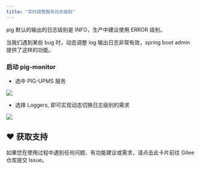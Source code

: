 ```yaml
---
title: "实时调整服务日志级别"
---
```


pig 默认的输出的日志级别是 INFO，生产中建议使用 ERROR 级别。

当我们遇到某些 bug 时，动态调整 log 输出日志非常有效，spring boot admin 提供了这样的功能。

### 启动 pig-monitor

+ 选中 PIG-UPMS 服务

![](/images/1599314988462-93e37aa0-35c9-4930-b1a7-cb7151780b97.png)

+ 选择 Loggers, 即可实现动态切换日志级别的需求

![](https://gitee.com/pig4cloud/oss/raw/master/2020-9/20200901153228.png)

## ♥️ 获取支持
<Card title="遇到问题？" horizontal icon="link" href="https://gitee.com/log4j/pig/issues">
  如果您在使用过程中遇到任何问题、有功能建议或需求，请点击此卡片前往 Gitee 仓库提交 Issue。
</Card>

